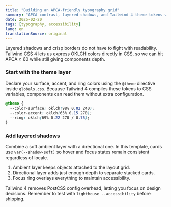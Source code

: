 ```yaml
---
title: "Building an APCA-friendly typography grid"
summary: "APCA contrast, layered shadows, and Tailwind 4 theme tokens working together for Bangla scripts."
date: 2025-02-20
tags: [typography, accessibility]
lang: en
translationSource: original
---
```


Layered shadows and crisp borders do not have to fight with readability. Tailwind CSS 4 lets us express OKLCH colors directly in CSS, so we can hit APCA ≥ 60 while still giving components depth.

### Start with the theme layer

Declare your surface, accent, and ring colors using the `@theme` directive inside `globals.css`. Because Tailwind 4 compiles these tokens to CSS variables, components can read them without extra configuration.

```css filename="src/app/globals.css"
@theme {
  --color-surface: oklch(98% 0.02 240);
  --color-accent: oklch(65% 0.15 270);
  --ring: oklch(69% 0.22 270 / 0.75);
}
```

### Add layered shadows

Combine a soft ambient layer with a directional one. In this template, cards use `var(--shadow-soft)` so hover and focus states remain consistent regardless of locale.

1. Ambient layer keeps objects attached to the layout grid.
2. Directional layer adds just enough depth to separate stacked cards.
3. Focus ring overlays everything to maintain accessibility.

Tailwind 4 removes PostCSS config overhead, letting you focus on design decisions. Remember to test with `lighthouse --accessibility` before shipping.
